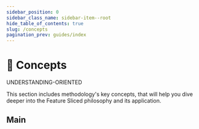 ```yaml
---
sidebar_position: 0
sidebar_class_name: sidebar-item--root
hide_table_of_contents: true
slug: /concepts
pagination_prev: guides/index
---
```


# 🧩 Concepts

<span class="badge badge--warning margin-bottom--md">UNDERSTANDING-ORIENTED</span>

<p class="summary">
This section includes methodology's key concepts, that will help you dive deeper into the Feature Sliced philosophy and its application.
</p>

## Main


<Row 
    title="App splitting" 
    description="Logical decomposition using layered-sliced structure"
    to="/docs/concepts/app-splitting"
    Icon={BlockOutlined}
/>
<Row 
    title="Public API" 
    description="Practices for designing scalable and easy-to-integrate modules"
    to="/docs/concepts/public-api"
    Icon={ApiOutlined}
/>
<Row 
    title="Cross-communication" 
    description="Rules for scalable and efficient module interactions"
    to="/docs/concepts/cross-communication"
    Icon={ApartmentOutlined}
/>
<Row 
    title="Decouple entities" 
    description="Logical decomposition with extraction of business entities"
    to="/docs/concepts/decouple-entities"
    Icon={PartitionOutlined}
/>
<Row 
    title="Desegmentation" 
    description="The problem of excessive fragmentation of logic"
    to="/docs/concepts/issues/desegmented"
    Icon={NodeIndexOutlined}
/>
